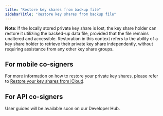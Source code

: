 ```yaml
---
title: "Restore key shares from backup file"
sidebarTitle: "Restore key shares from backup file"
---
```


**Note**: If the locally stored private key share is lost, the key share holder can restore it utilizing the backed-up data file, provided that the file remains unaltered and accessible. Restoration in this context refers to the ability of a key share holder to retrieve their private key share independently, without requiring assistance from any other key share groups.

## For mobile co-signers

For more information on how to restore your private key shares, please refer to [Restore your key shares from iCloud](/guard/restore-key-shares-from-icloud).

## For API co-signers

User guides will be available soon on our Developer Hub.